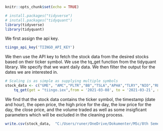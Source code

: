 
```{r setup, include=FALSE}
knitr::opts_chunk$set(echo = TRUE)
```

```{r}
# install.packages("tidyverse")
# install.packages("tidyquant")
library(tidyverse)
library(tidyquant)
```

We first assign the api key.
```{r}
tiingo_api_key('TIINGO_API_KEY')
```

We then use the API key to fetch the stock data from the desired stocks based on their ticker symbol. We use the tq_get function from the tidyquant library. We specify that we want daily data. We then filter the output for the dates we are interested in.

```{r}
# Scaling is as simple as supplying multiple symbols
stock_data <- c("GME", "AMC","PLTR","BB","TSLA","APHA","TLRY","NIO","RE","RKT","AAPL") %>%
    tq_get(get = "tiingo.iex",from = '2021-03-08', to = '2021-03-21', resample_frequency = "60min")

```

We find that the stock data contains the ticker symbol, the timestamp (date and hour), the open price, the high price for the day, the low price for the day, the close price, and the volume traded as well as some insigficant parameters which will be excluded in the cleaning process.

```{r}
write.csv(stock_data,  "C:/Users/runer/OneDrive/Dokumenter/MSc/8th Semester/Data Science Project/WSB Project/PredictStockusingRedditandTwitter/PredictStockusingRedditandTwitter/DataCollection/RawData/stockDataRaw.csv")
```

